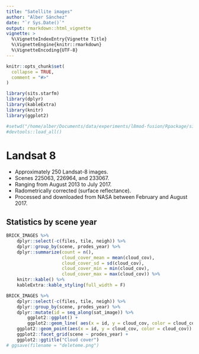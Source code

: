 ```yaml
---
title: "Satellite images"
author: "Alber Sánchez"
date: "`r Sys.Date()`"
output: rmarkdown::html_vignette
vignette: >
  %\VignetteIndexEntry{Vignette Title}
  %\VignetteEngine{knitr::rmarkdown}
  %\VignetteEncoding{UTF-8}
---
```


```r
knitr::opts_chunk$set(
  collapse = TRUE,
  comment = "#>"
)

library(sits.starfm)
library(dplyr)
library(kableExtra)
library(knitr)
library(ggplot2)

#setwd("/home/alber/Documents/data/experiments/l8mod-fusion/Rpackage/sits.starfm")
#devtools::load_all()

```


# Landsat 8

* Approximately 250 Landsat-8 images.
* Scenes 225063, 226964, and 233067.
* Ranging from August 2013 to July 2017.
* Radometrically corrected (surface reflectance).
* Processed and downloaded from NASA between February and August 2017.


## Statistics by scene year

```r
BRICK_IMAGES %>%
    dplyr::select(-c(files, tile, neigh)) %>% 
    dplyr::group_by(scene, prodes_year) %>%
    dplyr::summarize(count = n(), 
                     cloud_cover_mean = mean(cloud_cov),
                     cloud_cover_sd = sd(cloud_cov),
                     cloud_cover_min = min(cloud_cov),
                     cloud_cover_max = max(cloud_cov)) %>%
    knitr::kable() %>%
    kableExtra::kable_styling(full_width = F)

BRICK_IMAGES %>%
    dplyr::select(-c(files, tile, neigh)) %>%
    dplyr::group_by(scene, prodes_year) %>% 
    dplyr::mutate(id = seq_along(sat_image)) %>%
        ggplot2::ggplot() +
        ggplot2::geom_line( aes(x = id, y = cloud_cov, color = cloud_cov, group = prodes_year)) +
	ggplot2::geom_point(aes(x = id, y = cloud_cov, color = cloud_cov)) +
	ggplot2::facet_grid(scene ~ prodes_year) +
	ggplot2::ggtitle("Cloud cover")
# ggsave(filename = "deleteme.png")

```

